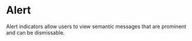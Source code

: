 # Alert

Alert indicators allow users to view semantic messages that are prominent and can be dismissable.

